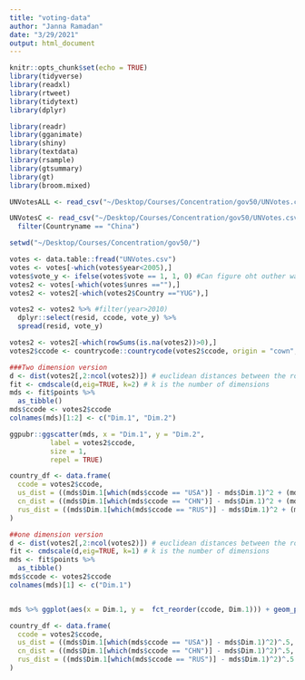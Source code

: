 ```yaml
---
title: "voting-data"
author: "Janna Ramadan"
date: "3/29/2021"
output: html_document
---
```


```r

knitr::opts_chunk$set(echo = TRUE)
library(tidyverse)
library(readxl)
library(rtweet)
library(tidytext)
library(dplyr)

library(readr)
library(gganimate)
library(shiny)
library(textdata)
library(rsample)
library(gtsummary)
library(gt)
library(broom.mixed)
```


```r
UNVotesALL <- read_csv("~/Desktop/Courses/Concentration/gov50/UNVotes.csv") 

UNVotesC <- read_csv("~/Desktop/Courses/Concentration/gov50/UNVotes.csv") %>%
  filter(Countryname == "China")
```



```r

setwd("~/Desktop/Courses/Concentration/gov50/")

votes <- data.table::fread("UNVotes.csv") 
votes <- votes[-which(votes$year<2005),]
votes$vote_y <- ifelse(votes$vote == 1, 1, 0) #Can figure oht outher way to do the voting if you want, this is a crude one
votes2 <- votes[-which(votes$unres ==""),]
votes2 <- votes2[-which(votes2$Country =="YUG"),]

votes2 <- votes2 %>% #filter(year>2010)
  dplyr::select(resid, ccode, vote_y) %>%
  spread(resid, vote_y)

votes2 <- votes2[-which(rowSums(is.na(votes2))>0),]
votes2$ccode <- countrycode::countrycode(votes2$ccode, origin = "cown", destination = "iso3c")

###Two dimension version
d <- dist(votes2[,2:ncol(votes2)]) # euclidean distances between the rows
fit <- cmdscale(d,eig=TRUE, k=2) # k is the number of dimensions
mds <- fit$points %>%
  as_tibble()
mds$ccode <- votes2$ccode
colnames(mds)[1:2] <- c("Dim.1", "Dim.2")

ggpubr::ggscatter(mds, x = "Dim.1", y = "Dim.2", 
          label = votes2$ccode,
          size = 1,
          repel = TRUE)

country_df <- data.frame(
  ccode = votes2$ccode,
  us_dist = ((mds$Dim.1[which(mds$ccode == "USA")] - mds$Dim.1)^2 + (mds$Dim.2[which(mds$ccode == "USA")] - mds$Dim.2)^2)^.5,
  cn_dist = ((mds$Dim.1[which(mds$ccode == "CHN")] - mds$Dim.1)^2 + (mds$Dim.2[which(mds$ccode == "CHN")] - mds$Dim.2)^2)^.5,
  rus_dist = ((mds$Dim.1[which(mds$ccode == "RUS")] - mds$Dim.1)^2 + (mds$Dim.2[which(mds$ccode == "RUS")] - mds$Dim.2)^2)^.5
)

##one dimension version
d <- dist(votes2[,2:ncol(votes2)]) # euclidean distances between the rows
fit <- cmdscale(d,eig=TRUE, k=1) # k is the number of dimensions
mds <- fit$points %>%
  as_tibble()
mds$ccode <- votes2$ccode
colnames(mds)[1] <- c("Dim.1")


mds %>% ggplot(aes(x = Dim.1, y =  fct_reorder(ccode, Dim.1))) + geom_point()

country_df <- data.frame(
  ccode = votes2$ccode,
  us_dist = ((mds$Dim.1[which(mds$ccode == "USA")] - mds$Dim.1)^2)^.5,
  cn_dist = ((mds$Dim.1[which(mds$ccode == "CHN")] - mds$Dim.1)^2)^.5,
  rus_dist = ((mds$Dim.1[which(mds$ccode == "RUS")] - mds$Dim.1)^2)^.5
)
```

